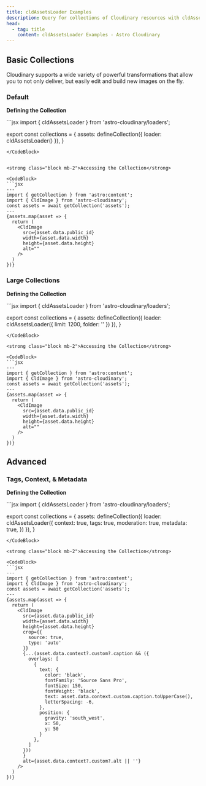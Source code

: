 ```yaml
---
title: cldAssetsLoader Examples
description: Query for collections of Cloudinary resources with cldAssetsLoader.
head:
  - tag: title
    content: cldAssetsLoader Examples - Astro Cloudinary
---
```



## Basic Collections

Cloudinary supports a wide variety of powerful transformations that allow you to
not only deliver, but easily edit and build new images on the fly.

### Default

<HeaderImage layout="full">
  <DemoAssetsLoaderSamplesDefault />
</HeaderImage>

<strong class="block mb-2">Defining the Collection</strong>

<CodeBlock>
  ```jsx
  import { cldAssetsLoader } from 'astro-cloudinary/loaders';

  export const collections = {
    assets: defineCollection({
      loader: cldAssetsLoader()
    }),
  }
  ```
</CodeBlock>


<strong class="block mb-2">Accessing the Collection</strong>

<CodeBlock>
  ```jsx
  ---
  import { getCollection } from 'astro:content';
  import { CldImage } from 'astro-cloudinary';
  const assets = await getCollection('assets');
  ---
  {assets.map(asset => {
    return (
      <CldImage
        src={asset.data.public_id}
        width={asset.data.width}
        height={asset.data.height}
        alt=""
      />
    )
  })}
  ```
</CodeBlock>

### Large Collections

<HeaderImage layout="full">
  <DemoAssetsLoaderSamplesLimit />
</HeaderImage>

<strong class="block mb-2">Defining the Collection</strong>

<CodeBlock>
  ```jsx
  import { cldAssetsLoader } from 'astro-cloudinary/loaders';

  export const collections = {
    assets: defineCollection({
      loader: cldAssetsLoader({
        limit: 1200,
        folder: '<Folder Name>'
      })
    }),
  }
  ```
</CodeBlock>

<strong class="block mb-2">Accessing the Collection</strong>

<CodeBlock>
  ```jsx
  ---
  import { getCollection } from 'astro:content';
  import { CldImage } from 'astro-cloudinary';
  const assets = await getCollection('assets');
  ---
  {assets.map(asset => {
    return (
      <CldImage
        src={asset.data.public_id}
        width={asset.data.width}
        height={asset.data.height}
        alt=""
      />
    )
  })}
  ```
</CodeBlock>

## Advanced

### Tags, Context, & Metadata 

<HeaderImage layout="full">
  <DemoAssetsLoaderEcommerce />
</HeaderImage>

<strong class="block mb-2">Defining the Collection</strong>

<CodeBlock>
  ```jsx
  import { cldAssetsLoader } from 'astro-cloudinary/loaders';

  export const collections = {
    assets: defineCollection({
      loader: cldAssetsLoader({
        context: true,
        tags: true,
        moderation: true,
        metadata: true,
      })
    }),
  }
  ```
</CodeBlock>

<strong class="block mb-2">Accessing the Collection</strong>

<CodeBlock>
  ```jsx
  ---
  import { getCollection } from 'astro:content';
  import { CldImage } from 'astro-cloudinary';
  const assets = await getCollection('assets');
  ---
  {assets.map(asset => {
    return (
      <CldImage
        src={asset.data.public_id}
        width={asset.data.width}
        height={asset.data.height}
        crop={{
          source: true,
          type: 'auto'
        }}
        {...(asset.data.context?.custom?.caption && ({
          overlays: [
            {
              text: {
                color: 'black',
                fontFamily: 'Source Sans Pro',
                fontSize: 150,
                fontWeight: 'black',
                text: asset.data.context.custom.caption.toUpperCase(),
                letterSpacing: -6,
              },
              position: {
                gravity: 'south_west',
                x: 50,
                y: 50
              }
            },
          ]
        }))
        }
        alt={asset.data.context?.custom?.alt || ''}
      />
    )
  })}
  ```
</CodeBlock>